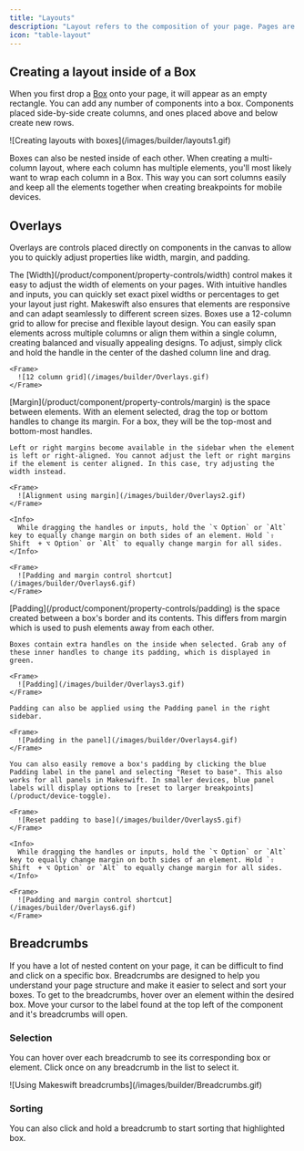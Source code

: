 ```yaml
---
title: "Layouts"
description: "Layout refers to the composition of your page. Pages are in and of themselves components containing other components. The Makeswift builder gives you controls to organize and navigate layouts easily."
icon: "table-layout"
---
```


## Creating a layout inside of a Box

When you first drop a [Box](product/toolbar/box.mdx) onto your page, it will appear as an empty rectangle. You can add any number of components into a box. Components placed side-by-side create columns, and ones placed above and below create new rows.

<Frame>![Creating layouts with boxes](/images/builder/layouts1.gif)</Frame>

Boxes can also be nested inside of each other. When creating a multi-column layout,
where each column has multiple elements, you'll most likely want to wrap each column
in a Box. This way you can sort columns easily and keep all the elements together
when creating breakpoints for mobile devices.

## Overlays

Overlays are controls placed directly on components in the canvas to allow you to quickly adjust properties like width, margin, and padding.

<Tabs>
  <Tab title="Width">
    The [Width](/product/component/property-controls/width) control makes it easy to adjust the width of elements on your pages. With intuitive handles and inputs, you can quickly set exact pixel widths or percentages to get your layout just right. Makeswift also ensures that elements are responsive and can adapt seamlessly to different screen sizes.
  </Tab>

  <Tab title="Grid">
    Boxes use a 12-column grid to allow for precise and flexible layout design. You can easily span elements across multiple columns or align them within a single column, creating balanced and visually appealing designs. To adjust, simply click and hold the handle in the center of the dashed column line and drag.

    <Frame>
      ![12 column grid](/images/builder/Overlays.gif)
    </Frame>

  </Tab>
  <Tab title="Margin">
    [Margin](/product/component/property-controls/margin) is the space between elements. With an element selected, drag the top or bottom handles to change its margin. For a box, they will be the top-most and bottom-most handles.

    Left or right margins become available in the sidebar when the element is left or right-aligned. You cannot adjust the left or right margins if the element is center aligned. In this case, try adjusting the width instead.

    <Frame>
      ![Alignment using margin](/images/builder/Overlays2.gif)
    </Frame>

    <Info>
      While dragging the handles or inputs, hold the `⌥ Option` or `Alt` key to equally change margin on both sides of an element. Hold `⇧ Shift  + ⌥ Option` or `Alt` to equally change margin for all sides.
    </Info>

    <Frame>
      ![Padding and margin control shortcut](/images/builder/Overlays6.gif)
    </Frame>

  </Tab>

  <Tab title="Padding">
    [Padding](/product/component/property-controls/padding) is the space created between a box's border and its contents. This differs from margin which is used to push elements away from each other.

    Boxes contain extra handles on the inside when selected. Grab any of these inner handles to change its padding, which is displayed in green.

    <Frame>
      ![Padding](/images/builder/Overlays3.gif)
    </Frame>

    Padding can also be applied using the Padding panel in the right sidebar.

    <Frame>
      ![Padding in the panel](/images/builder/Overlays4.gif)
    </Frame>

    You can also easily remove a box's padding by clicking the blue Padding label in the panel and selecting "Reset to base". This also works for all panels in Makeswift. In smaller devices, blue panel labels will display options to [reset to larger breakpoints](/product/device-toggle).

    <Frame>
      ![Reset padding to base](/images/builder/Overlays5.gif)
    </Frame>

    <Info>
      While dragging the handles or inputs, hold the `⌥ Option` or `Alt` key to equally change margin on both sides of an element. Hold `⇧ Shift  + ⌥ Option` or `Alt` to equally change margin for all sides.
    </Info>

    <Frame>
      ![Padding and margin control shortcut](/images/builder/Overlays6.gif)
    </Frame>

  </Tab>
</Tabs>

## Breadcrumbs

If you have a lot of nested content on your page, it can be difficult to find and click on a specific box. Breadcrumbs are designed to help you understand your page structure and make it easier to select and sort your boxes. To get to the breadcrumbs, hover over an element within the desired box. Move your cursor to the label found at the top left of the component and it's breadcrumbs will open.

### Selection

You can hover over each breadcrumb to see its corresponding box or element. Click once on any breadcrumb in the list to select it.

<Frame>![Using Makeswift breadcrumbs](/images/builder/Breadcrumbs.gif)</Frame>

### Sorting

You can also click and hold a breadcrumb to start sorting that highlighted box.

